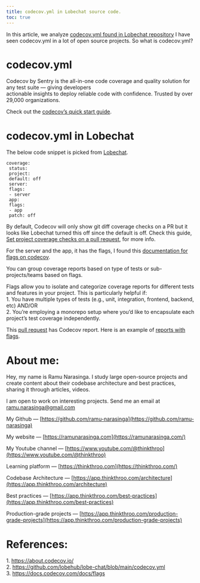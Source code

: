 ```yaml
---
title: codecov.yml in Lobechat source code.
toc: true
---
```


In this article, we analyze [codecov.yml found in Lobechat repository](https://github.com/lobehub/lobe-chat/blob/main/codecov.yml) I have seen codecov.yml in a lot of open source projects. So what is codecov.yml?

# **codecov.yml**

Codecov by Sentry is the all-in-one code coverage and quality solution for any test suite — giving developers  
actionable insights to deploy reliable code with confidence. Trusted by over 29,000 organizations.

Check out the [codecov’s quick start guide](https://docs.codecov.com/docs/quick-start).

# **codecov.yml in Lobechat**

The below code snippet is picked from [Lobechat](https://github.com/lobehub/lobe-chat/blob/main/codecov.yml).

```plaintext
coverage:
 status:
 project:
 default: off
 server:
 flags:
 - server
 app:
 flags:
 - app
 patch: off
```

By default, Codecov will only show git diff coverage checks on a PR but it looks like Lobechat turned this off since the default is off. Check this guide, [Set project coverage checks on a pull request](https://docs.codecov.com/docs/common-recipe-list#set-project-coverage-checks-on-a-pull-request), for more info.

For the server and the app, it has the flags, I found this [documentation for flags on codecov](https://docs.codecov.com/docs/flags).

You can group coverage reports based on type of tests or sub-projects/teams based on flags.

Flags allow you to isolate and categorize coverage reports for different tests and features in your project. This is particularly helpful if:  
1\. You have multiple types of tests (e.g., unit, integration, frontend, backend, etc) AND/OR  
2\. You’re employing a monorepo setup where you’d like to encapsulate each project’s test coverage independently.

This [pull request](https://github.com/lobehub/lobe-chat/pull/4394) has Codecov report. Here is an example of [reports with flags](https://app.codecov.io/gh/lobehub/lobe-chat/pull/4394/flags?src=pr&el=flag&utm_medium=referral&utm_source=github&utm_content=comment&utm_campaign=pr+comments&utm_term=lobehub).

# **About me:**

Hey, my name is Ramu Narasinga. I study large open-source projects and create content about their codebase architecture and best practices, sharing it through articles, videos.

I am open to work on interesting projects. Send me an email at ramu.narasinga@gmail.com

My Github — [https://github.com/ramu-narasinga](https://github.com/ramu-narasinga)

My website — [https://ramunarasinga.com](https://ramunarasinga.com/)

My Youtube channel — [https://www.youtube.com/@thinkthroo](https://www.youtube.com/@thinkthroo)

Learning platform — [https://thinkthroo.com](https://thinkthroo.com/)

Codebase Architecture — [https://app.thinkthroo.com/architecture](https://app.thinkthroo.com/architecture)

Best practices — [https://app.thinkthroo.com/best-practices](https://app.thinkthroo.com/best-practices)

Production-grade projects — [https://app.thinkthroo.com/production-grade-projects](https://app.thinkthroo.com/production-grade-projects)

# **References:**

1\. https://about.codecov.io/  
2\. https://github.com/lobehub/lobe-chat/blob/main/codecov.yml  
3\. https://docs.codecov.com/docs/flags

[  
](https://medium.com/tag/javascript?source=post_page-----76c7e452263e--------------------------------)
